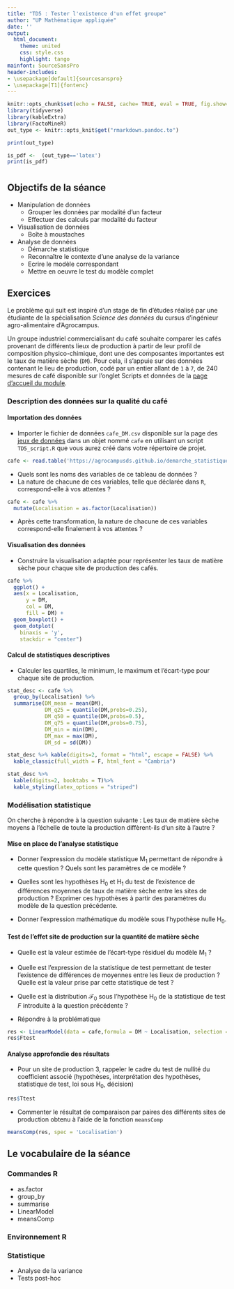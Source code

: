 ```yaml
---
title: "TD5 : Tester l'existence d'un effet groupe"
author: "UP Mathématique appliquée"
date: ''
output:
  html_document:
    theme: united
    css: style.css
    highlight: tango
mainfont: SourceSansPro
header-includes:
- \usepackage[default]{sourcesanspro}
- \usepackage[T1]{fontenc}
---
```



```r
knitr::opts_chunk$set(echo = FALSE, cache= TRUE, eval = TRUE, fig.show='hide', message = FALSE, warning = FALSE, results = 'hide' )
library(tidyverse)
library(kableExtra)
library(FactoMineR)
out_type <- knitr::opts_knit$get("rmarkdown.pandoc.to")

```

```r
print(out_type)

is_pdf <-  (out_type=='latex')
print(is_pdf)
```

# {.tabset .tabset-fade .tabset-pills}

##  Objectifs de la séance  

* Manipulation de données
  - Grouper les données par modalité d'un facteur
  - Effectuer des calculs par modalité du facteur
* Visualisation de données
  - Boîte à moustaches
* Analyse de données
  - Démarche statistique 
  - Reconnaître le contexte d'une analyse de la variance
  - Ecrire le modèle correspondant
  - Mettre en oeuvre le test du modèle complet

## Exercices 

 Le problème qui suit est inspiré d'un stage de fin d'études réalisé par une étudiante de la spécialisation  *Science des données* du cursus d'ingénieur agro-alimentaire d'Agrocampus.
 
Un groupe industriel commercialisant du café souhaite comparer les cafés provenant de différents lieux de production à partir de leur profil de composition physico-chimique, dont une des composantes importantes est le taux de matière sèche (`DM`). Pour cela, il s'appuie sur des données contenant le lieu de production, codé par un entier allant de `1` à `7`, de 240 mesures de café disponible sur l'onglet Scripts et données de la [page d'accueil du module](https://agrocampusds.github.io/demarche_statistique/index.html).

### Description des données sur la qualité du  café

#### Importation des données

* Importer le fichier de données `cafe_DM.csv` disponible sur la page des [jeux de données ](index.html) dans un  objet nommé `cafe`  en utilisant un script `TD5_script.R` que vous aurez créé dans votre répertoire de projet.

```r
cafe <- read.table('https://agrocampusds.github.io/demarche_statistique/cafe_DM.csv', sep = ';' , stringsAsFactors = TRUE, header = TRUE)
```

* Quels sont les noms des variables de ce tableau de données ?
* La nature de chacune de ces variables, telle que déclarée dans `R`, correspond-elle à vos attentes ?


```r
cafe <- cafe %>% 
  mutate(Localisation = as.factor(Localisation))
```

* Après cette transformation, la nature de chacune de ces variables correspond-elle finalement à vos attentes ?  

#### Visualisation des données

* Construire la visualisation adaptée pour représenter les taux de matière sèche pour chaque site de production des cafés.

```r
cafe %>%
  ggplot() +
  aes(x = Localisation,
      y = DM,
      col = DM,
      fill = DM) +
  geom_boxplot() + 
  geom_dotplot(
    binaxis = 'y', 
    stackdir = "center")
```

#### Calcul de statistiques descriptives


* Calculer les quartiles, le minimum, le maximum et l'écart-type pour chaque site de production.

```r
stat_desc <- cafe %>% 
  group_by(Localisation) %>% 
  summarise(DM_mean = mean(DM),
            DM_q25 = quantile(DM,probs=0.25),
            DM_q50 = quantile(DM,probs=0.5),
            DM_q75 = quantile(DM,probs=0.75),
            DM_min = min(DM),
            DM_max = max(DM),
            DM_sd = sd(DM))
```

```r
stat_desc %>% kable(digits=2, format = "html", escape = FALSE) %>%
  kable_classic(full_width = F, html_font = "Cambria")
```

```r
stat_desc %>% 
  kable(digits=2, booktabs = T)%>%
  kable_styling(latex_options = "striped")
```

### Modélisation statistique

On cherche à répondre à la question suivante : Les taux de matière sèche moyens à l'échelle de toute la production diffèrent-ils d'un site à l'autre ?

#### Mise en place de l'analyse statistique

* Donner l'expression du modèle statistique M$_1$ permettant de répondre à cette question ? Quels sont les paramètres de ce modèle ?

* Quelles sont les hypothèses H$_{0}$ et H$_{1}$ du test de l'existence de différences moyennes de taux de matière sèche entre les sites de production ? Exprimer ces hypothèses à partir des paramètres du modèle de la question précédente.

* Donner l'expression mathématique du modèle sous l'hypothèse nulle H$_0$.

#### Test de l'effet site de production sur la quantité de matière sèche

* Quelle est la valeur estimée de l'écart-type résiduel du modèle M$_{1}$ ?

*  Quelle est l'expression de la statistique de test permettant de tester l'existence de différences de moyennes entre les lieux de production ? Quelle est la valeur prise par cette statistique de test ?

* Quelle est la distribution $\mathcal{F}_{0}$ sous l'hypothèse H$_{0}$ de la statistique de test $F$ introduite à la question précédente ?

* Répondre à la problématique 

```r
res <- LinearModel(data = cafe,formula = DM ~ Localisation, selection = "none")
res$Ftest
```

#### Analyse approfondie des résultats

* Pour un site de production 3, rappeler le cadre du test de nullité du coefficient associé (hypothèses, interprétation des hypothèses, statistique de test, loi sous H$_0$, décision)

```r
res$Ttest
```

* Commenter le résultat de comparaison par paires des différents sites de production obtenu à l'aide de la fonction `meansComp`

```r
meansComp(res, spec = 'Localisation')
```

## Le vocabulaire de la séance

### Commandes R
- as.factor
- group_by
- summarise
- LinearModel
- meansComp

### Environnement R


### Statistique 
- Analyse de la variance
- Tests post-hoc
